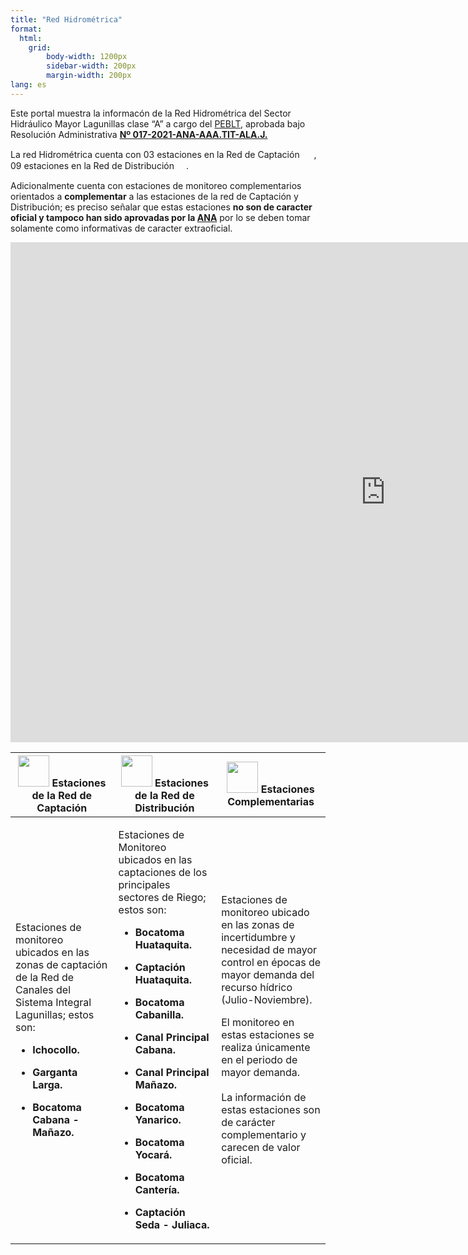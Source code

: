 ```yaml
---
title: "Red Hidrométrica"
format: 
  html:
    grid: 
        body-width: 1200px
        sidebar-width: 200px
        margin-width: 200px
lang: es        
---
```


Este portal muestra la informacón de la Red Hidrométrica del Sector Hidráulico Mayor Lagunillas clase "A" a cargo del [PEBLT](https://www.gob.pe/peblt "Proyecto Especial Binacional Lago Titicaca"), aprobada bajo Resolución Administrativa [**Nº 017-2021-ANA-AAA.TIT-ALA.J.**](https://www.ana.gob.pe/sites/default/files/normatividad/files/67-RA-0017-2021-03.pdf "Nº 017-2021-ANA-AAA.TIT-ALA.J.")

La red Hidrométrica cuenta con 03 estaciones en la Red de Captación ![](https://github.com/hugoaluque/Red-Hidrometrica-SIL/blob/main/images/red_c_marker.png?raw=true){width="15"} , 09 estaciones en la Red de Distribución ![](https://github.com/hugoaluque/Red-Hidrometrica-SIL/blob/main/images/blue_c_marker.png?raw=true){width="15"}.

Adicionalmente cuenta con estaciones de monitoreo complementarios ![](https://github.com/hugoaluque/Red-Hidrometrica-SIL/blob/main/images/yellow_c_marker.png?raw=true){width="15"} orientados a **complementar** a las estaciones de la red de Captación y Distribución; es preciso señalar que estas estaciones **no son de caracter oficial y tampoco han sido aprovadas por la [ANA](https://www.gob.pe/ana "Autoridad Nacional del Agua")** por lo se deben tomar solamente como informativas de caracter extraoficial.

<iframe width="1200" height="800" src="https://hugoaluque.github.io/Red-Hidrometrica-SIL/" frameborder="0" style="border:0" allowfullscreen>

</iframe>

+--------------------------------------------------------------------------------------------------------------------------------------------------+------------------------------------------------------------------------------------------------------------------------------------------------------+--------------------------------------------------------------------------------------------------------------------------------------------------------------+
| ![](https://github.com/hugoaluque/Red-Hidrometrica-SIL/blob/main/images/red_c_marker.png?raw=true){width="50"} Estaciones de la Red de Captación | ![](https://github.com/hugoaluque/Red-Hidrometrica-SIL/blob/main/images/blue_c_marker.png?raw=true){width="50"} Estaciones de la Red de Distribución | ![](https://github.com/hugoaluque/Red-Hidrometrica-SIL/blob/main/images/yellow_c_marker.png?raw=true){width="50"} Estaciones Complementarias                 |
+==================================================================================================================================================+======================================================================================================================================================+==============================================================================================================================================================+
| Estaciones de monitoreo ubicados en las zonas de captación de la Red de Canales del Sistema Integral Lagunillas; estos son:                      | Estaciones de Monitoreo ubicados en las captaciones de los principales sectores de Riego; estos son:                                                 | Estaciones de monitoreo ubicado en las zonas de incertidumbre y necesidad de mayor control en épocas de mayor demanda del recurso hídrico (Julio-Noviembre). |
|                                                                                                                                                  |                                                                                                                                                      |                                                                                                                                                              |
| -   **Ichocollo.**                                                                                                                               | -   **Bocatoma Huataquita.**                                                                                                                         | El monitoreo en estas estaciones se realiza únicamente en el periodo de mayor demanda.\                                                                      |
|                                                                                                                                                  |                                                                                                                                                      | \                                                                                                                                                            |
| -   **Garganta Larga.**                                                                                                                          | -   **Captación Huataquita.**                                                                                                                        | La información de estas estaciones son de carácter complementario y carecen de valor oficial.                                                                |
|                                                                                                                                                  |                                                                                                                                                      |                                                                                                                                                              |
| -   **Bocatoma Cabana - Mañazo.**                                                                                                                | -   **Bocatoma Cabanilla.**                                                                                                                          |                                                                                                                                                              |
|                                                                                                                                                  |                                                                                                                                                      |                                                                                                                                                              |
|                                                                                                                                                  | -   **Canal Principal Cabana.**                                                                                                                      |                                                                                                                                                              |
|                                                                                                                                                  |                                                                                                                                                      |                                                                                                                                                              |
|                                                                                                                                                  | -   **Canal Principal Mañazo.**                                                                                                                      |                                                                                                                                                              |
|                                                                                                                                                  |                                                                                                                                                      |                                                                                                                                                              |
|                                                                                                                                                  | -   **Bocatoma Yanarico.**                                                                                                                           |                                                                                                                                                              |
|                                                                                                                                                  |                                                                                                                                                      |                                                                                                                                                              |
|                                                                                                                                                  | -   **Bocatoma Yocará.**                                                                                                                             |                                                                                                                                                              |
|                                                                                                                                                  |                                                                                                                                                      |                                                                                                                                                              |
|                                                                                                                                                  | -   **Bocatoma Cantería.**                                                                                                                           |                                                                                                                                                              |
|                                                                                                                                                  |                                                                                                                                                      |                                                                                                                                                              |
|                                                                                                                                                  | -   **Captación Seda - Juliaca.**                                                                                                                    |                                                                                                                                                              |
+--------------------------------------------------------------------------------------------------------------------------------------------------+------------------------------------------------------------------------------------------------------------------------------------------------------+--------------------------------------------------------------------------------------------------------------------------------------------------------------+
